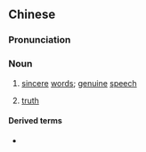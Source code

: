 {{also|真心话}}
==Chinese==
{{zh-forms|s=真心话|type=21}}

===Pronunciation===
{{zh-pron
|m=zhēnxīnhuà
|c=zan1 sam1 waa6
|cat=n
}}

===Noun===
{{zh-noun}}

# {{qualifier|literally}} [[sincere]] [[word]]s; [[genuine]] [[speech]]
# {{qualifier|by extension}} [[truth]]

====Derived terms====
* {{zh-l|真心話大冒險}}